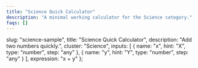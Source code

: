 ```yaml
---
title: "Science Quick Calculator"
description: "A minimal working calculator for the Science category."
faqs: []
---
```


<!-- Migrated from V035. Original file: science-sample.mdx -->


  slug: "science-sample",
  title: "Science Quick Calculator",
  description: "Add two numbers quickly.",
  cluster: "Science",
  inputs: [
    { name: "x", hint: "X", type: "number", step: "any" },
    { name: "y", hint: "Y", type: "number", step: "any" }
  ],
  expression: "x + y"
};

<Calculator schema={schema} />

